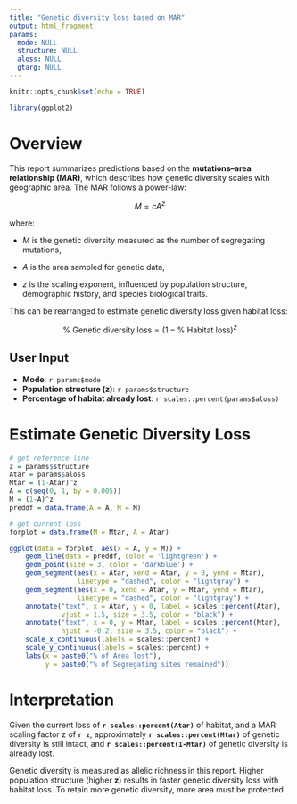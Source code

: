 ```yaml
---
title: "Genetic diversity loss based on MAR"
output: html_fragment
params:
  mode: NULL
  structure: NULL
  aloss: NULL
  gtarg: NULL
---
```


```r
knitr::opts_chunk$set(echo = TRUE)

library(ggplot2)
```

# Overview

This report summarizes predictions based on the **mutations–area relationship (MAR)**, which describes how genetic diversity scales with geographic area. The MAR follows a power-law:

$$
M = cA^z
$$

where:

- $M$ is the genetic diversity measured as the number of segregating mutations,

- $A$ is the area sampled for genetic data,

- $z$ is the scaling exponent, influenced by population structure, demographic history, and species biological traits.

This can be rearranged to estimate genetic diversity loss given habitat loss:

$$
\text{% Genetic diversity loss} = (1 - \text{% Habitat loss})^z
$$

## User Input

- **Mode**: `r params$mode`
- **Population structure (z)**: `r params$structure`
- **Percentage of habitat already lost**: `r scales::percent(params$aloss)`

# Estimate Genetic Diversity Loss

```r
# get reference line
z = params$structure
Atar = params$aloss
Mtar = (1-Atar)^z
A = c(seq(0, 1, by = 0.005))
M = (1-A)^z
preddf = data.frame(A = A, M = M)

# get current loss
forplot = data.frame(M = Mtar, A = Atar)

ggplot(data = forplot, aes(x = A, y = M)) +
    geom_line(data = preddf, color = 'lightgreen') +
    geom_point(size = 3, color = 'darkblue') +
    geom_segment(aes(x = Atar, xend = Atar, y = 0, yend = Mtar),
                 linetype = "dashed", color = "lightgray") +
    geom_segment(aes(x = 0, xend = Atar, y = Mtar, yend = Mtar),
                 linetype = "dashed", color = "lightgray") +
    annotate("text", x = Atar, y = 0, label = scales::percent(Atar),
             vjust = 1.5, size = 3.5, color = "black") +
    annotate("text", x = 0, y = Mtar, label = scales::percent(Mtar),
             hjust = -0.2, size = 3.5, color = "black") +
    scale_x_continuous(labels = scales::percent) +
    scale_y_continuous(labels = scales::percent) +
    labs(x = paste0("% of Area lost"),
         y = paste0("% of Segregating sites remained"))
```


# Interpretation

Given the current loss of **`r scales::percent(Atar)`** of habitat,
and a MAR scaling factor z of **`r z`**,
approximately **`r scales::percent(Mtar)`** of genetic diversity is still intact,
and **`r scales::percent(1-Mtar)`** of genetic diversity is already lost.

Genetic diversity is measured as allelic richness in this report.
Higher population structure (higher **z**) results in faster genetic diversity loss with habitat loss.
To retain more genetic diversity, more area must be protected.

